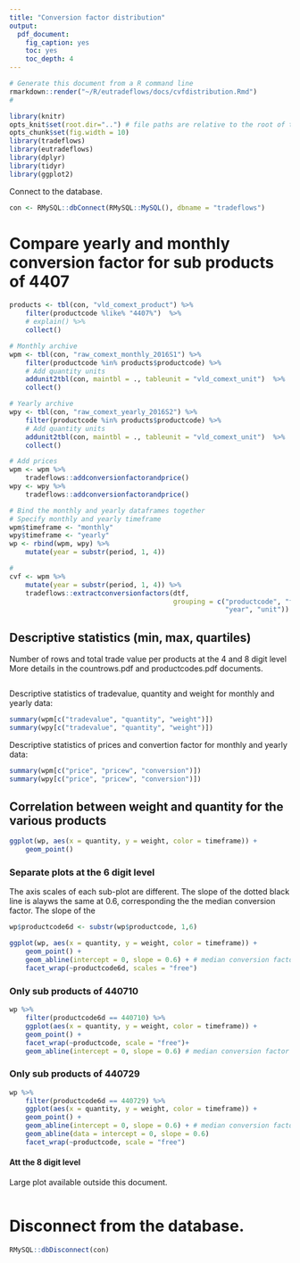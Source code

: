 ```yaml
---
title: "Conversion factor distribution"
output:
  pdf_document: 
    fig_caption: yes
    toc: yes
    toc_depth: 4
---
```


```r
# Generate this document from a R command line
rmarkdown::render("~/R/eutradeflows/docs/cvfdistribution.Rmd")
#
```


```r
library(knitr)
opts_knit$set(root.dir="..") # file paths are relative to the root of the project directory
opts_chunk$set(fig.width = 10)
library(tradeflows)
library(eutradeflows)
library(dplyr)
library(tidyr)
library(ggplot2)
``` 

Connect to the database.
```r
con <- RMySQL::dbConnect(RMySQL::MySQL(), dbname = "tradeflows")
```


# Compare yearly and monthly conversion factor for sub products of 4407
```r
products <- tbl(con, "vld_comext_product") %>% 
    filter(productcode %like% "4407%")  %>%
    # explain() %>% 
    collect()

# Monthly archive 
wpm <- tbl(con, "raw_comext_monthly_2016S1") %>% 
    filter(productcode %in% products$productcode) %>% 
    # Add quantity units
    addunit2tbl(con, maintbl = ., tableunit = "vld_comext_unit")  %>%
    collect()

# Yearly archive
wpy <- tbl(con, "raw_comext_yearly_2016S2") %>% 
    filter(productcode %in% products$productcode) %>% 
    # Add quantity units
    addunit2tbl(con, maintbl = ., tableunit = "vld_comext_unit")  %>%
    collect()

# Add prices
wpm <- wpm %>% 
    tradeflows::addconversionfactorandprice()
wpy <- wpy %>% 
    tradeflows::addconversionfactorandprice()

# Bind the monthly and yearly dataframes together
# Specify monthly and yearly timeframe
wpm$timeframe <- "monthly"
wpy$timeframe <- "yearly"
wp <- rbind(wpm, wpy) %>% 
    mutate(year = substr(period, 1, 4))

# 
cvf <- wpm %>% 
    mutate(year = substr(period, 1, 4)) %>% 
    tradeflows::extractconversionfactors(dtf, 
                                         grouping = c("productcode", "flowcode",
                                                      "year", "unit"))
```

## Descriptive statistics (min, max, quartiles)
Number of rows and total trade value per products at the 4 and 8 digit level
More details in the countrows.pdf and productcodes.pdf documents.
```r
```


Descriptive statistics of tradevalue, quantity and weight 
for monthly and yearly data:
```r
summary(wpm[c("tradevalue", "quantity", "weight")])
summary(wpy[c("tradevalue", "quantity", "weight")])
```
Descriptive statistics of prices and convertion factor
for monthly and yearly data:
```r
summary(wpm[c("price", "pricew", "conversion")])
summary(wpy[c("price", "pricew", "conversion")])
```

\pagebreak

## Correlation between weight and quantity for the various products

```r
ggplot(wp, aes(x = quantity, y = weight, color = timeframe)) + 
    geom_point()
```


### Separate plots at the 6 digit level
The axis scales of each sub-plot are different. 
The slope of the dotted black line is alayws the same at 0.6, 
corresponding the the median conversion factor. 
The slope of the 

```r
wp$productcode6d <- substr(wp$productcode, 1,6)

ggplot(wp, aes(x = quantity, y = weight, color = timeframe)) + 
    geom_point() +
    geom_abline(intercept = 0, slope = 0.6) + # median conversion factor
    facet_wrap(~productcode6d, scales = "free")
```

### Only sub products of 440710
```r
wp %>% 
    filter(productcode6d == 440710) %>% 
    ggplot(aes(x = quantity, y = weight, color = timeframe)) + 
    geom_point() +
    facet_wrap(~productcode, scale = "free")+
    geom_abline(intercept = 0, slope = 0.6) # median conversion factor
```

### Only sub products of 440729
```r
wp %>% 
    filter(productcode6d == 440729) %>% 
    ggplot(aes(x = quantity, y = weight, color = timeframe)) + 
    geom_point() +
    geom_abline(intercept = 0, slope = 0.6) + # median conversion factor
    geom_abline(data = intercept = 0, slope = 0.6)
    facet_wrap(~productcode, scale = "free")

```



#### Att the 8 digit level
Large plot available outside this document. 
```r

```


# Disconnect from the database.
```r
RMySQL::dbDisconnect(con)
```
